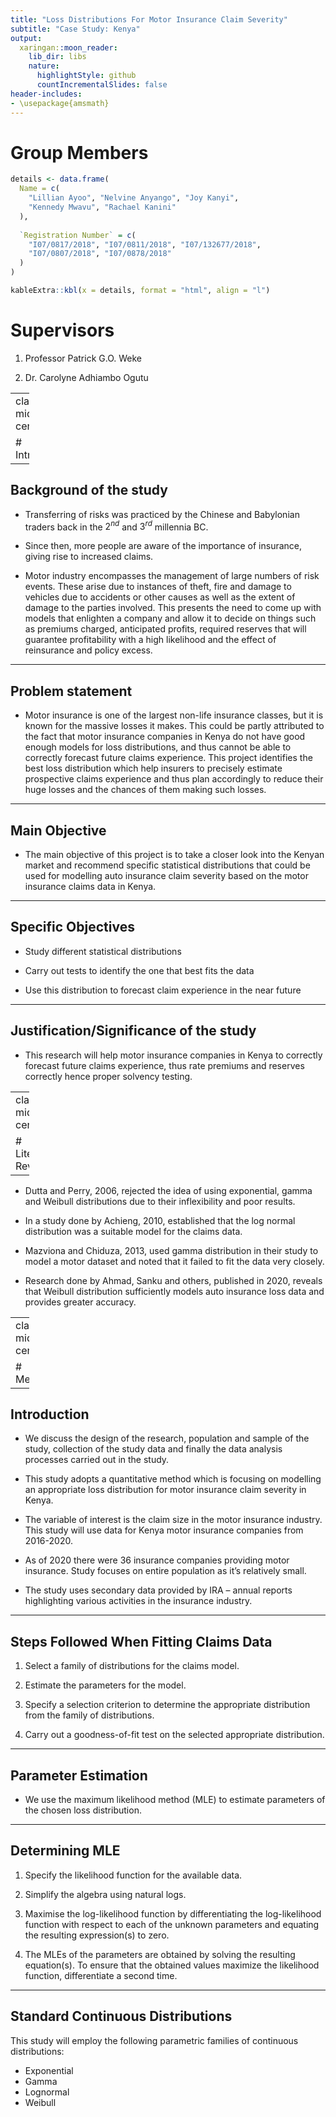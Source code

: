 ```yaml
---
title: "Loss Distributions For Motor Insurance Claim Severity"
subtitle: "Case Study: Kenya"
output:
  xaringan::moon_reader:
    lib_dir: libs
    nature:
      highlightStyle: github
      countIncrementalSlides: false
header-includes:
- \usepackage{amsmath}
---
```


# Group Members

```r
details <- data.frame(
  Name = c(
    "Lillian Ayoo", "Nelvine Anyango", "Joy Kanyi", 
    "Kennedy Mwavu", "Rachael Kanini"
  ), 
  
  `Registration Number` = c(
    "I07/0817/2018", "I07/0811/2018", "I07/132677/2018", 
    "I07/0807/2018", "I07/0878/2018"
  )
)

kableExtra::kbl(x = details, format = "html", align = "l")
```

# Supervisors

1. Professor Patrick G.O. Weke

2. Dr. Carolyne Adhiambo Ogutu


---
class: middle,  center

# Introduction

---

## Background of the study

- Transferring of risks was practiced by the Chinese and Babylonian traders back in the $2^{nd}$ and $3^{rd}$ millennia BC. 

- Since then, more people are aware of the importance of insurance, giving rise to increased claims. 

- Motor industry encompasses the management of large numbers of risk events. These arise due to instances of theft, fire and damage to vehicles due to accidents or other causes as well as the extent of damage to the parties involved. This presents the need to come up with models that enlighten a company and allow it to decide on things such as premiums charged, anticipated profits, required reserves that will guarantee profitability with a high likelihood and the effect of reinsurance and policy excess.

---

## Problem statement

- Motor insurance is one of the largest non-life insurance classes, but it is known for the massive losses it makes. This could be partly attributed to the fact that motor insurance companies in Kenya do not have good enough models for loss distributions, and thus cannot be able to correctly forecast future claims experience. This project identifies the best loss distribution which help insurers to precisely estimate prospective claims experience and thus plan accordingly to reduce their huge losses and the chances of them making such losses.

---

## Main Objective

- The main objective of this project is to take a closer look into the Kenyan market and recommend specific statistical distributions that could be used for modelling auto insurance claim severity based on the motor insurance claims data in Kenya.

---

## Specific Objectives

- Study different statistical distributions

- Carry out tests to identify the one that best fits the data

- Use this distribution to forecast claim experience in the near future

---

## Justification/Significance of the study

- This research will help motor insurance companies in Kenya to correctly forecast future claims experience, thus rate premiums and reserves correctly hence proper solvency testing.

---
class: middle, center

# Literature Review

---

- Dutta and Perry, 2006, rejected the idea of using exponential, gamma and Weibull distributions due to their inflexibility and poor results.

- In a study done by Achieng, 2010, established that the log normal distribution was a suitable model for the claims data.

- Mazviona and Chiduza, 2013, used gamma distribution in their study to model a motor dataset and noted that it failed to fit the data very closely.

- Research done by Ahmad, Sanku and others, published in 2020, reveals that Weibull distribution sufficiently models auto insurance loss data and provides greater accuracy. 

---
class: middle, center

# Methodology

---

## Introduction

- We discuss the design of the research, population and sample of the study, collection of the study data and finally the data analysis processes carried out in the study.

- This study adopts a quantitative method which is focusing on modelling an appropriate loss distribution for motor insurance claim severity in Kenya.

- The variable of interest is the claim size in the motor insurance industry. This study will use data for Kenya motor insurance companies from 2016-2020.

- As of 2020 there were 36 insurance companies providing motor insurance. Study focuses on entire population as it’s relatively small.

- The study uses secondary data provided by IRA – annual reports highlighting various activities in the insurance industry.

---

## Steps Followed When Fitting Claims Data

1. Select a family of distributions for the claims model.

2. Estimate the parameters for the model.

3. Specify a selection criterion to determine the appropriate distribution from the family of distributions.

4. Carry out a goodness-of-fit test on the selected appropriate distribution.

---

## Parameter Estimation

- We use the maximum likelihood method (MLE) to estimate parameters of the chosen loss distribution.

---

## Determining MLE

1. Specify the likelihood function for the available data. 
    \begin{equation}
    \tag{1}
    L(\theta) = \prod_{i = 1}^n f(x_i; \theta)
    \end{equation}

2. Simplify the algebra using natural logs. 
    \begin{equation}
    \tag{2}
    I(\theta) = \log\_L(\theta) = \sum\_{i = 1}^n f(x\_i; 0)
    \end{equation}

3. Maximise the log-likelihood function by differentiating the log-likelihood function with respect to each of the unknown parameters and equating the resulting expression(s) to zero.

4. The MLEs of the parameters are obtained by solving the resulting equation(s). To ensure that the obtained values maximize the likelihood function, differentiate a second time. 

---

## Standard Continuous Distributions

This study will employ the following parametric families of continuous distributions: 

  * Exponential
  * Gamma
  * Lognormal
  * Weibull

